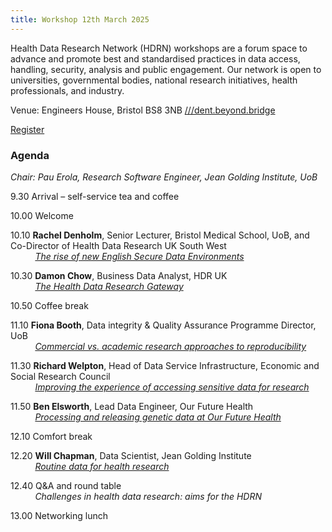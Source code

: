 ```yaml
---
title: Workshop 12th March 2025
---
```


Health Data Research Network (HDRN) workshops are a forum space to advance and promote best and standardised practices in data access, handling, security, analysis and public engagement. Our network is open to universities, governmental bodies, national research initiatives, health professionals, and industry.

Venue: Engineers House, Bristol BS8 3NB [///dent.beyond.bridge](https://what3words.com/dent.beyond.bridge)

<!--[Registration Opens Soon](){.btn .btn-sm .disabled}-->
[Register](https://forms.office.com/e/KmVaRbpbSL){.btn .btn-sm .btn-primary}


### Agenda <span style="background-color: #FFFF00"></span>


*Chair: Pau Erola, Research Software Engineer, Jean Golding Institute, UoB*


9.30	Arrival – self-service tea and coffee

10.00	Welcome

10.10	**Rachel Denholm**, Senior Lecturer, Bristol Medical School, UoB, and Co-Director of Health Data Research UK South West	
<br>&nbsp;&nbsp;&nbsp;&nbsp;&nbsp;&nbsp;&nbsp;&nbsp;&nbsp;&nbsp;*[The rise of new English Secure Data Environments](./HDRN_20250312_01_RachelDenholm.pdf)*

10.30	**Damon Chow**, Business Data Analyst, HDR UK
<br>&nbsp;&nbsp;&nbsp;&nbsp;&nbsp;&nbsp;&nbsp;&nbsp;&nbsp;&nbsp;*[The Health Data Research Gateway](./HDRN_20250312_02_DamonChow.pdf)*

10.50	Coffee break

11.10	**Fiona Booth**, Data integrity & Quality Assurance Programme Director, UoB
<br>&nbsp;&nbsp;&nbsp;&nbsp;&nbsp;&nbsp;&nbsp;&nbsp;&nbsp;&nbsp;*[Commercial vs. academic research approaches to reproducibility](./HDRN_20250312_03_FionaBooth.pdf)*

11.30	**Richard Welpton**, Head of Data Service Infrastructure, Economic and Social Research Council
<br>&nbsp;&nbsp;&nbsp;&nbsp;&nbsp;&nbsp;&nbsp;&nbsp;&nbsp;&nbsp;*[Improving the experience of accessing sensitive data for research](./HDRN_20250312_04_RichardWelpton.pdf)*

11.50	**Ben Elsworth**, Lead Data Engineer, Our Future Health
<br>&nbsp;&nbsp;&nbsp;&nbsp;&nbsp;&nbsp;&nbsp;&nbsp;&nbsp;&nbsp;*[Processing and releasing genetic data at Our Future Health](./HDRN_20250312_05_BenElsworth.pdf)*

12.10	Comfort break

12.20	**Will Chapman**, Data Scientist, Jean Golding Institute
<br>&nbsp;&nbsp;&nbsp;&nbsp;&nbsp;&nbsp;&nbsp;&nbsp;&nbsp;&nbsp;*[Routine data for health research](./HDRN_20250312_06_WillChapman.pdf)*

12.40	Q&A and round table
<br>&nbsp;&nbsp;&nbsp;&nbsp;&nbsp;&nbsp;&nbsp;&nbsp;&nbsp;&nbsp;*Challenges in health data research: aims for the HDRN*

13.00 	Networking lunch
